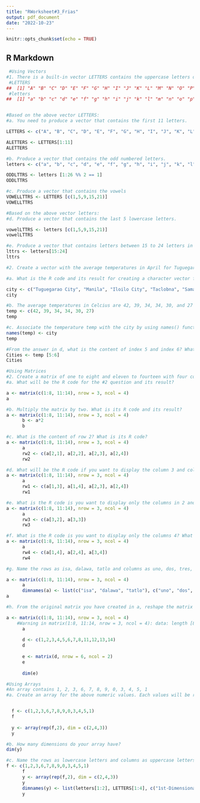 ```yaml
---
title: "RWorksheet#3_Frias"
output: pdf_document
date: "2022-10-23"
---
```


```r
knitr::opts_chunk$set(echo = TRUE)
```

## R Markdown

```r
 #Using Vectors
#1.	There is a built-in vector LETTERS contains the uppercase letters of the alphabet and letters which contains the lowercase letters of the alphabet.
 #LETTERS	
##	[1] "A" "B" "C" "D" "E" "F" "G" "H" "I" "J" "K" "L" "M" "N" "O" "P" "Q" "R" "S" ## [20] "T" "U" "V" "W" "X" "Y" "Z"
 #letters	
##	[1] "a" "b" "c" "d" "e" "f" "g" "h" "i" "j" "k" "l" "m" "n" "o" "p" "q" "r" "s" ## [20] "t" "u" "v" "w" "x" "y" "z"


#Based on the above vector LETTERS:
#a.	You need to produce a vector that contains the first 11 letters.

LETTERS <- c("A", "B", "C", "D", "E", "F", "G", "H", "I", "J", "K", "L", "M", "N", "O", "P", "Q", "R", "S", "T", "U", "V", "W", "X", "Y", "Z")

ALETTERS <- LETTERS[1:11]
ALETTERS
```

```r
#b.	Produce a vector that contains the odd numbered letters.
letters	<- c("a", "b", "c", "d", "e", "f", "g", "h", "i", "j", "k", "l", "m", "n", "o", "p", "q", "r", "s", "t", "u", "v", "w", "x", "y", "z")

ODDLTTRS <- letters [1:26 %% 2 == 1]
ODDLTTRS
```

```r
#c.	Produce a vector that contains the vowels
VOWELLTTRS <- LETTERS [c(1,5,9,15,21)]
VOWELLTTRS
```

```r
#Based on the above vector letters:
#d.	Produce a vector that contains the last 5 lowercase letters.

vowelLTTRS <- letters [c(1,5,9,15,21)]
vowelLTTRS
```

```r
#e.	Produce a vector that contains letters between 15 to 24 letters in lowercase.
lttrs <- letters[15:24]
lttrs
```

```r
#2.	Create a vector with the average temperatures in April for Tuguegarao City, Manila, Iloilo City, Tacloban, Samal Island, and Davao City. The average temperatures in Celcius are 42, 39, 34, 34, 30, and 27 degrees.

#a.	What is the R code and its result for creating a character vector for the city/town of Tuguegarao City, Manila, Iloilo City, Tacloban, Samal Island, and Davao City? Name the object as city. The names should follow the same order as in the instruction.

city <- c("Tuguegarao City", "Manila", "Iloilo City", "Taclobna", "Samal Island", "Davao City")
city
```

```r
#b.	The average temperatures in Celcius are 42, 39, 34, 34, 30, and 27 degrees. Name the object as temp. Write the R code and its output. Numbers should also follow what is in the instruction.
temp <- c(42, 39, 34, 34, 30, 27)
temp
```

```r
#c.	Associate the temperature temp with the city by using names() function. What is the R code and its result?
names(temp) <- city
temp
```

```r
#From the answer in d, what is the content of index 5 and index 6? What is its R code?
Cities <- temp [5:6]
Cities
```

```r
#Using Matrices
#2.	Create a matrix of one to eight and eleven to fourteen with four columns and three rows.
#a.	What will be the R code for the #2 question and its result?

a <- matrix(c(1:8, 11:14), nrow = 3, ncol = 4)
a
```

```r
#b.	Multiply the matrix by two. What is its R code and its result?
a <- matrix(c(1:8, 11:14), nrow = 3, ncol = 4)
      b <- a*2
      b
```

```r
#c.	What is the content of row 2? What is its R code?
a <- matrix(c(1:8, 11:14), nrow = 3, ncol = 4)
      a
      rw2 <- c(a[2,1], a[2,2], a[2,3], a[2,4])
      rw2
```

```r
#d.	What will be the R code if you want to display the column 3 and column 4 in row 1 and row 2? What is its output?
a <- matrix(c(1:8, 11:14), nrow = 3, ncol = 4)
      a
      rw1 <- c(a[1,3], a[1,4], a[2,3], a[2,4])
      rw1
```

```r
#e.	What is the R code is you want to display only the columns in 2 and 3, row 3? What is its output?
a <- matrix(c(1:8, 11:14), nrow = 3, ncol = 4)
      a
      rw3 <- c(a[3,2], a[3,3])
      rw3
```

```r
#f.	What is the R code is you want to display only the columns 4? What is its output?
a <- matrix(c(1:8, 11:14), nrow = 3, ncol = 4)
      a
      rw4 <- c(a[1,4], a[2,4], a[3,4])
      rw4
```

```r
#g.	Name the rows as isa, dalawa, tatlo and columns as uno, dos, tres, quatro for the matrix that was created in b.‘. What is its R code and corresponding output?

a <- matrix(c(1:8, 11:14), nrow = 3, ncol = 4)
      a
      dimnames(a) <- list(c("isa", "dalawa", "tatlo"), c("uno", "dos", "tres", "quatro"))
a
```

```r
#h.	From the original matrix you have created in a, reshape the matrix by assigning a new dimension with dim(). New dimensions should have 2 columns and 6 rows. What will be the R code and its output?

a <- matrix(c(1:8, 11:14), nrow = 3, ncol = 4)
    #Warning in matrix(1:8, 11:14, nrow = 3, ncol = 4): data: length [8] is not a submultiple or multiple of the number of rows [3]
      a
      
      d <- c(1,2,3,4,5,6,7,8,11,12,13,14)
      d
      
      e <- matrix(d, nrow = 6, ncol = 2)
      e
      
      dim(e)
```

```r
#Using Arrays
#An array contains 1, 2, 3, 6, 7, 8, 9, 0, 3, 4, 5, 1
#a.	Create an array for the above numeric values. Each values will be repeated twice What will be the R code if you are to create a three-dimensional array with 4 columns and 2 rows. What will be its output?


  f <- c(1,2,3,6,7,8,9,0,3,4,5,1)
  f
      
  y <- array(rep(f,2), dim = c(2,4,3))
  y
```

```r
#b.	How many dimensions do your array have?
dim(y)
```

```R
#c.	Name the rows as lowercase letters and columns as uppercase letters starting from the A. The array names should be “1st-Dimensional Array”, “2nd-Dimentional Array”, and “3rd-Dimensional Array”. What will be the R codes and its output?
f <- c(1,2,3,6,7,8,9,0,3,4,5,1)
      f
      y <- array(rep(f,2), dim = c(2,4,3))
      y
      dimnames(y) <- list(letters[1:2], LETTERS[1:4], c("1st-Dimensional Array", "2nd-Dimensional Array", "3rd-Domensional Array"))
      y
```




